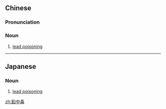 {{also|铅中毒}}
==Chinese==
{{zh-forms|s=铅中毒|type=12}}

===Pronunciation===
{{zh-pron
|m=qiānzhòngdú
|c=jyun4 zung3 duk6
|cat=n
}}

===Noun===
{{zh-noun}}

# [[lead poisoning]]

----

==Japanese==
{{ja-kanjitab|えん|ちゅう|どく|yomi=on}}

===Noun===
{{ja-noun|えんちゅうどく}}

# [[lead poisoning]]

[[zh:鉛中毒]]